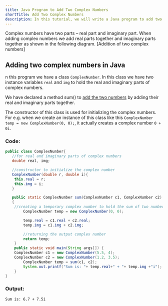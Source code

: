```yaml
---
title: Java Program to Add Two Complex Numbers
shortTitle: Add Two Complex Numbers
description: In this tutorial, we will write a Java program to add two complex numbers.
---
```


Complex numbers have two parts – real part and imaginary part. When adding complex numbers we add real parts together and imaginary parts together as shown in the following diagram.
[Addition of two complex numbers]

## Adding two complex numbers in Java

n this program we have a class `ComplexNumber`. In this class we have two instance variables `real` and `img` to hold the real and imaginary parts of complex numbers.

We have declared a method sum() to [add the two numbers](./add-two-integers) by adding their real and imaginary parts together.

The constructor of this class is used for initializing the complex numbers. For e.g. when we create an instance of this class like this `ComplexNumber temp = new ComplexNumber(0, 0);`, it actually creates a complex number `0 + 0i`.

### Code:

```java
public class ComplexNumber{
   //for real and imaginary parts of complex numbers
   double real, img;

   //constructor to initialize the complex number
   ComplexNumber(double r, double i){
	this.real = r;
	this.img = i;
   }

   public static ComplexNumber sum(ComplexNumber c1, ComplexNumber c2)
   {
	//creating a temporary complex number to hold the sum of two numbers
        ComplexNumber temp = new ComplexNumber(0, 0);

        temp.real = c1.real + c2.real;
        temp.img = c1.img + c2.img;

        //returning the output complex number
        return temp;
    }
    public static void main(String args[]) {
	ComplexNumber c1 = new ComplexNumber(5.5, 4);
	ComplexNumber c2 = new ComplexNumber(1.2, 3.5);
        ComplexNumber temp = sum(c1, c2);
        System.out.printf("Sum is: "+ temp.real+" + "+ temp.img +"i");
    }
}
```
### Output:

```plaintext
Sum is: 6.7 + 7.5i
```
